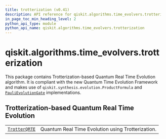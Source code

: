 ```yaml
---
title: trotterization (v0.41)
description: API reference for qiskit.algorithms.time_evolvers.trotterization in qiskit v0.41
in_page_toc_min_heading_level: 2
python_api_type: module
python_api_name: qiskit.algorithms.time_evolvers.trotterization
---
```


<span id="module-qiskit.algorithms.time_evolvers.trotterization" />

<span id="qiskit-algorithms-time-evolvers-trotterization" />

# qiskit.algorithms.time\_evolvers.trotterization

This package contains Trotterization-based Quantum Real Time Evolution algorithm. It is compliant with the new Quantum Time Evolution Framework and makes use of `qiskit.synthesis.evolution.ProductFormula` and [`PauliEvolutionGate`](qiskit.circuit.library.PauliEvolutionGate "qiskit.circuit.library.PauliEvolutionGate") implementations.

## Trotterization-based Quantum Real Time Evolution

|                                                                                                                                          |                                                   |
| ---------------------------------------------------------------------------------------------------------------------------------------- | ------------------------------------------------- |
| [`TrotterQRTE`](qiskit.algorithms.time_evolvers.trotterization.TrotterQRTE "qiskit.algorithms.time_evolvers.trotterization.TrotterQRTE") | Quantum Real Time Evolution using Trotterization. |

